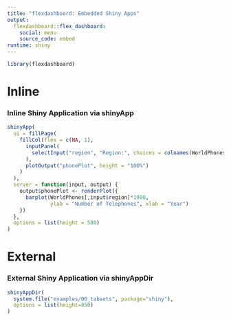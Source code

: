 ```yaml
---
title: "flexdashboard: Embedded Shiny Apps"
output: 
  flexdashboard::flex_dashboard:
    social: menu
    source_code: embed 
runtime: shiny
---
```


```r
library(flexdashboard)
```

Inline
=======================================================================

### Inline Shiny Application via shinyApp

```r
shinyApp(
  ui = fillPage(
    fillCol(flex = c(NA, 1), 
      inputPanel(
        selectInput("region", "Region:", choices = colnames(WorldPhones))
      ),
      plotOutput("phonePlot", height = "100%")
    )
  ),
  server = function(input, output) {
    output$phonePlot <- renderPlot({
      barplot(WorldPhones[,input$region]*1000, 
              ylab = "Number of Telephones", xlab = "Year")
    })
  },
  options = list(height = 500)
)
```

External
=======================================================================

### External Shiny Application via shinyAppDir

```r
shinyAppDir(
  system.file("examples/06_tabsets", package="shiny"),
  options = list(height=850)
)
```

